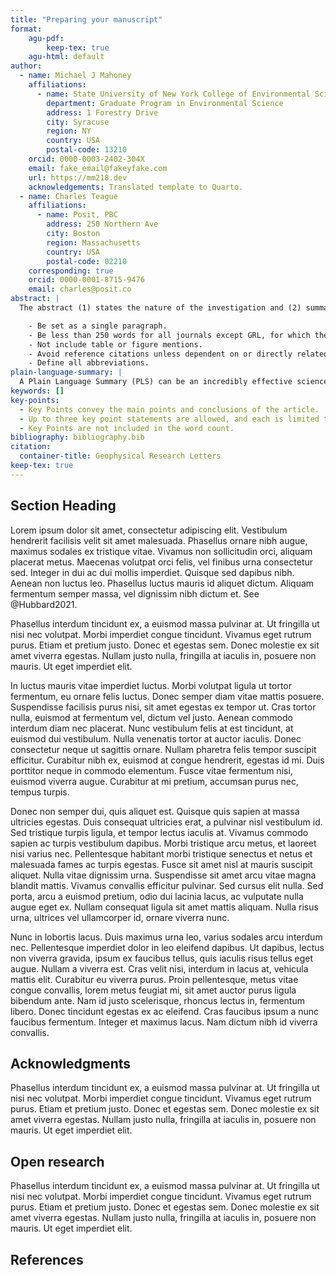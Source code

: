 ```yaml
---
title: "Preparing your manuscript"
format:
    agu-pdf:
        keep-tex: true
    agu-html: default
author:
  - name: Michael J Mahoney
    affiliations:
      - name: State University of New York College of Environmental Science and Forestry
        department: Graduate Program in Environmental Science
        address: 1 Forestry Drive
        city: Syracuse
        region: NY
        country: USA
        postal-code: 13210
    orcid: 0000-0003-2402-304X
    email: fake_email@fakeyfake.com
    url: https://mm218.dev
    acknowledgements: Translated template to Quarto.
  - name: Charles Teague
    affiliations:
      - name: Posit, PBC
        address: 250 Northern Ave
        city: Boston
        region: Massachusetts
        country: USA
        postal-code: 02210
    corresponding: true
    orcid: 0000-0001-8715-9476
    email: charles@posit.co
abstract: |
  The abstract (1) states the nature of the investigation and (2) summarizes the important conclusions. The abstract should be suitable for indexing. Your abstract should:

    - Be set as a single paragraph.
    - Be less than 250 words for all journals except GRL, for which the limit is 150 words.
    - Not include table or figure mentions.
    - Avoid reference citations unless dependent on or directly related to another paper (e.g., companion, comment, reply, or commentary on another paper(s)). AGU’s Style Guide discusses formatting citations in abstracts.
    - Define all abbreviations.
plain-language-summary: |
  A Plain Language Summary (PLS) can be an incredibly effective science communication tool. By summarizing your paper in non-technical terms, you can explain your research and its relevance to a much broader audience. A PLS is required for submissions to AGU Advances, G-Cubed, GeoHealth, GRL, JAMES, JGR: Biogeosciences, JGR: Oceans, JGR: Planets, JGR: Solid Earth, JGR: Atmospheres, Space Weather, and Reviews of Geophysics, but optional for other journals.  A PLS should be no longer than 200 words and should be free of jargon, acronyms, equations, and any technical information that would be unknown to people from outside your scientific discipline. Read our tips for creating an effective PLS.
keywords: []
key-points:
  - Key Points convey the main points and conclusions of the article. 
  - Up to three key point statements are allowed, and each is limited to at most 140 characters with no abbreviations.
  - Key Points are not included in the word count.
bibliography: bibliography.bib  
citation:
  container-title: Geophysical Research Letters
keep-tex: true
---
```


## Section Heading

Lorem ipsum dolor sit amet, consectetur adipiscing elit. Vestibulum hendrerit facilisis velit sit amet malesuada. Phasellus ornare nibh augue, maximus sodales ex tristique vitae. Vivamus non sollicitudin orci, aliquam placerat metus. Maecenas volutpat orci felis, vel finibus urna consectetur sed. Integer in dui ac dui mollis imperdiet. Quisque sed dapibus nibh. Aenean non luctus leo. Phasellus luctus mauris id aliquet dictum. Aliquam fermentum semper massa, vel dignissim nibh dictum et. See @Hubbard2021.

Phasellus interdum tincidunt ex, a euismod massa pulvinar at. Ut fringilla ut nisi nec volutpat. Morbi imperdiet congue tincidunt. Vivamus eget rutrum purus. Etiam et pretium justo. Donec et egestas sem. Donec molestie ex sit amet viverra egestas. Nullam justo nulla, fringilla at iaculis in, posuere non mauris. Ut eget imperdiet elit.

In luctus mauris vitae imperdiet luctus. Morbi volutpat ligula ut tortor fermentum, eu ornare felis luctus. Donec semper diam vitae mattis posuere. Suspendisse facilisis purus nisi, sit amet egestas ex tempor ut. Cras tortor nulla, euismod at fermentum vel, dictum vel justo. Aenean commodo interdum diam nec placerat. Nunc vestibulum felis at est tincidunt, at euismod dui vestibulum. Nulla venenatis tortor at auctor iaculis. Donec consectetur neque ut sagittis ornare. Nullam pharetra felis tempor suscipit efficitur. Curabitur nibh ex, euismod at congue hendrerit, egestas id mi. Duis porttitor neque in commodo elementum. Fusce vitae fermentum nisi, euismod viverra augue. Curabitur at mi pretium, accumsan purus nec, tempus turpis.

Donec non semper dui, quis aliquet est. Quisque quis sapien at massa ultricies egestas. Duis consequat ultricies erat, a pulvinar nisl vestibulum id. Sed tristique turpis ligula, et tempor lectus iaculis at. Vivamus commodo sapien ac turpis vestibulum dapibus. Morbi tristique arcu metus, et laoreet nisi varius nec. Pellentesque habitant morbi tristique senectus et netus et malesuada fames ac turpis egestas. Fusce sit amet nisl at mauris suscipit aliquet. Nulla vitae dignissim urna. Suspendisse sit amet arcu vitae magna blandit mattis. Vivamus convallis efficitur pulvinar. Sed cursus elit nulla. Sed porta, arcu a euismod pretium, odio dui lacinia lacus, ac vulputate nulla augue eget ex. Nullam consequat ligula sit amet mattis aliquam. Nulla risus urna, ultrices vel ullamcorper id, ornare viverra nunc.

Nunc in lobortis lacus. Duis maximus urna leo, varius sodales arcu interdum nec. Pellentesque imperdiet dolor in leo eleifend dapibus. Ut dapibus, lectus non viverra gravida, ipsum ex faucibus tellus, quis iaculis risus tellus eget augue. Nullam a viverra est. Cras velit nisi, interdum in lacus at, vehicula mattis elit. Curabitur eu viverra purus. Proin pellentesque, metus vitae congue convallis, lorem metus feugiat mi, sit amet auctor purus ligula bibendum ante. Nam id justo scelerisque, rhoncus lectus in, fermentum libero. Donec tincidunt egestas ex ac eleifend. Cras faucibus ipsum a nunc faucibus fermentum. Integer et maximus lacus. Nam dictum nibh id viverra convallis.

## Acknowledgments

Phasellus interdum tincidunt ex, a euismod massa pulvinar at. Ut fringilla ut nisi nec volutpat. Morbi imperdiet congue tincidunt. Vivamus eget rutrum purus. Etiam et pretium justo. Donec et egestas sem. Donec molestie ex sit amet viverra egestas. Nullam justo nulla, fringilla at iaculis in, posuere non mauris. Ut eget imperdiet elit.

## Open research

Phasellus interdum tincidunt ex, a euismod massa pulvinar at. Ut fringilla ut nisi nec volutpat. Morbi imperdiet congue tincidunt. Vivamus eget rutrum purus. Etiam et pretium justo. Donec et egestas sem. Donec molestie ex sit amet viverra egestas. Nullam justo nulla, fringilla at iaculis in, posuere non mauris. Ut eget imperdiet elit.

## References {.unnumbered}

:::{.refs}

:::